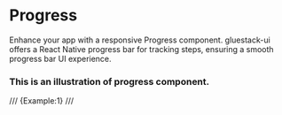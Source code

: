 # Progress

Enhance your app with a responsive Progress component. gluestack-ui offers a React Native progress bar for tracking steps, ensuring a smooth progress bar UI experience.


### This is an illustration of progress component.
/// {Example:1} ///